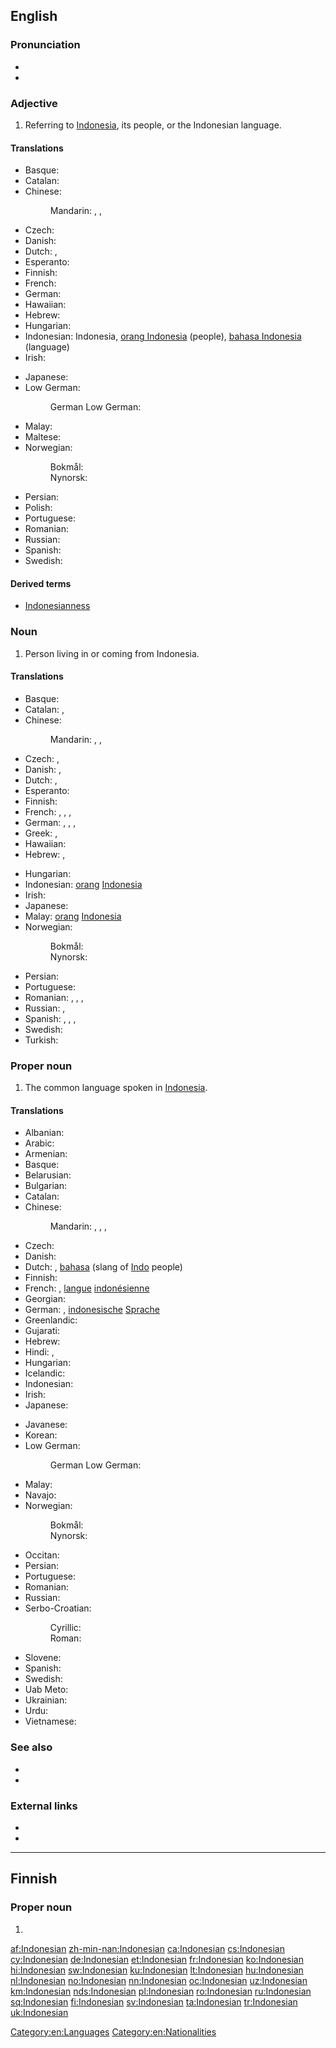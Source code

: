 {{also|indonesian}}
==English==
{{interwiktionary|code=id}}
{{wikipedia|lang=en}}

===Pronunciation===
* {{audio|en-us-Indonesian.ogg|Audio (US)|lang=en}}
* {{rhymes|iːʒən|lang=en}}

===Adjective===
{{en-adj|-}}

# Referring to [[Indonesia]], its people, or the Indonesian language.

====Translations====
{{trans-top|referring to [[Indonesia]]}}
* Basque: {{t|eu|indonesiar}}
* Catalan: {{t+|ca|indonesi}}
* Chinese:
*: Mandarin: {{t|cmn|印度尼西亞|alt=印度尼西的|sc=Hani}}, {{t+|cmn|印度尼西亚|tr=Yìndùníxīyà de|alt=印度尼西亚的|sc=Hani}}, {{t+|cmn|印尼|tr=Yìnní de|alt=印尼的|sc=Hani}}
* Czech: {{t+|cs|indonéský}}
* Danish: {{t|da|indonesisk}}
* Dutch: {{t+|nl|Indonesisch}}, {{t+|nl|Indonesische}}
* Esperanto: {{t|eo|indonezia}}
* Finnish: {{t+|fi|indonesialainen}}
* French: {{t+|fr|indonésien}}
* German: {{t+|de|indonesisch}}
* Hawaiian: {{t|haw|ʻInidonesia}}
* Hebrew: {{t|he|אינדונזי|tr=Indonezi}}
* Hungarian: {{t+|hu|indonéz}}
* Indonesian: Indonesia, [[orang Indonesia]] (people), [[bahasa Indonesia]] (language)
* Irish: {{t|ga|Indinéiseach}}
{{trans-mid}}
* Japanese: {{t|ja|インドネシアの|tr=indoneshia-no}}
* Low German:
*: German Low German: {{t|nds-de|indoneesch}} {{qualifier|Northern Low German}}
* Malay: {{t|ms|Indonesia}}
* Maltese: {{t|mt|Indoneżjan}}
* Norwegian:
*: Bokmål: {{t|nb|indonesisk}}
*: Nynorsk: {{t+|nn|indonesisk}}
* Persian: {{t|fa|اندونزیایی|tr=Andonesiyayi}}
* Polish: {{t+|pl|indonezyjski}}
* Portuguese: {{t+|pt|indonésio}}
* Romanian: {{t+|ro|indonezian}}
* Russian: {{t+|ru|индонезийский|tr=indonɛzíjskij}}
* Spanish: {{t+|es|indonesio}}
* Swedish: {{t+|sv|indonesisk}}
{{trans-bottom}}

====Derived terms====
* [[Indonesianness]]

===Noun===
{{en-noun}}

# Person living in or coming from Indonesia.

====Translations====
{{trans-top|person}}
* Basque: {{t|eu|indonesiar}}
* Catalan: {{t+|ca|indonesi|m}}, {{t+|ca|indonèsia|f}}
* Chinese:
*: Mandarin: {{t|cmn|印度尼西亞人|sc=Hani}}, {{t+|cmn|印度尼西亚人|tr=Yìndùníxīyà rén|sc=Hani}}, {{t|cmn|印尼人|tr=Yìnní rén|sc=Hani}}
* Czech: {{t|cs|Indonésan|m}}, {{t|cs|Indonésanka|f}}
* Danish: {{t|da|Indoneser}}, {{t|da|Indonesere|p}}
* Dutch: {{t+|nl|Indonesiër|m}}, {{t+|nl|Indonesische|f}}
* Esperanto: {{t|eo|indoneziano}}
* Finnish: {{t+|fi|indonesialainen}}
* French: {{t+|fr|Indonésien|m}}, {{t+|fr|Indonésienne|f}}, {{t+|fr|Indonésiens|m-p}}, {{t+|fr|Indonésiennes|f-p}}
* German: {{t+|de|Indonesier|m}}, {{t+|de|Indonesierin|f}}, {{t+|de|Indonesier|m-p}}, {{t+|de|Indonesierinnen|f-p}}
* Greek: {{t+|el|Ινδονήσιος|m}}, {{t|el|Ινδονήσια|f}}
* Hawaiian: {{t|haw|ʻInidonesia}}
* Hebrew: {{t|he|אינדונזי|tr=Indonezi|m}}, {{t|he|אינדונזית|tr=Indonezit|f}}
{{trans-mid}}
* Hungarian: {{t+|hu|indonéz}}
* Indonesian: [[orang]] [[Indonesia]]
* Irish: {{t|ga|Indinéiseach|m}}
* Japanese: {{t|ja|インドネシア人|tr=Indoneshia-jin}}
* Malay: [[orang]] [[Indonesia]]
* Norwegian:
*: Bokmål: {{t|nb|indonesier|m}}
*: Nynorsk: {{t+|nn|indonesiar|m}}
* Persian: {{t|fa|اندونزیایی|tr=Andonesiyayi}}
* Portuguese: {{t+|pt|indonésio|m}}
* Romanian: {{t+|ro|indonezian|m}}, {{t|ro|indoneziancă|f}}, {{t|ro|indonezieni|m-p}}, {{t|ro|indonezience|f-p}}
* Russian: {{t+|ru|индонезиец|m|tr=indonɛzíjec}}, {{t+|ru|индонезийка|f|tr=indonɛzíjka}}
* Spanish: {{t+|es|indonesio|m}}, {{t|es|indonesia|f}}, {{t+|es|indonesios|m-p}}, {{t|es|indonesias|f-p}}
* Swedish: {{t+|sv|indones}}
* Turkish: {{t+|tr|Endonezyalı}}
{{trans-bottom}}

===Proper noun===
{{en-proper noun}}

# The common language spoken in [[Indonesia]].

====Translations====
{{trans-top|language}}
* Albanian: {{t+|sq|gjuha indoneziane}}
* Arabic: {{t|ar|أَنْدُونِيسِيَّة|f|tr=ʾandunisiyya}}
* Armenian: {{t|hy|ինդոնեզերեն}}
* Basque: {{t+|eu|indonesiera}}
* Belarusian: {{t|be|інданезійская|f|tr=indanezíjskaja|sc=Cyrl}}
* Bulgarian: {{t+|bg|индонезийски|m|tr=indonezíjski|sc=Cyrl}}
* Catalan: {{t+|ca|indonesi|m}}
* Chinese:
*: Mandarin: {{t|cmn|印度尼西亞語|sc=Hani}}, {{t+|cmn|印度尼西亚语|tr=Yìndùníxīyà yǔ|sc=Hani}}, {{t|cmn|印尼語|sc=Hani}}, {{t+|cmn|印尼语|tr=Yìnní yǔ|sc=Hani}}
* Czech: {{t+|cs|indonéština|f}}
* Danish: {{t|da|Indonesisk}}
* Dutch: {{t+|nl|Indonesisch|n}}, [[bahasa]] (slang of [[Indo]] people)
* Finnish: {{t+|fi|indonesia}}
* French: {{t+|fr|indonésien|m}}, [[langue]] [[indonésienne]] {{g|f}}
* Georgian: {{t|ka|ინდონეზიური}}
* German: {{t+|de|Indonesisch|n}}, [[indonesische]] [[Sprache]] {{g|f}}
* Greenlandic: {{t|kl|Indonesiamiutut}}
* Gujarati: {{t+|gu|ઇન્ડોનેશિયન|tr=inḍoneśiyan|sc=Gujr}}
* Hebrew: {{t|he|אִינְדּוֹנֶזִית|f|tr=indonezít|sc=Hebr}}
* Hindi: {{t+|hi|इन्डोनेशियन|tr=inḍoneśiyan|sc=Deva}}, {{t|hi|इन्डोनेशियाई|f|tr=inḍoneśiyā'ī|sc=Deva}}
* Hungarian: {{t+|hu|indonéz}}
* Icelandic: {{t+|is|indónesíska}}
* Indonesian: {{t+|id|bahasa Indonesia}}
* Irish: {{t|ga|Indinéisis|f}}
* Japanese: {{t+|ja|インドネシア語|tr=Indoneshia-go|sc=Jpan}}
{{trans-mid}}
* Javanese: {{t|jv|basa Indonesia}}
* Korean: {{t+|ko|인도네시아어|tr=Indonesia-eo|sc=Kore}}
* Low German:
*: German Low German: {{t+|nds-de|Indoneessch|n}} {{qualifier|Northern Low German}}
* Malay: {{t|ms|bahasa Indonesia}}
* Navajo: {{t|nv|Indoníízha bizaad}}
* Norwegian:
*: Bokmål: {{t|nb|indonesisk|m}}
*: Nynorsk: {{t+|nn|indonesisk|m}}
* Occitan: {{t+|oc|indonesian|m}}
* Persian: {{t|fa|اندونزیایی|tr=enduneziyâyi|sc=fa-Arab}}
* Portuguese: {{t+|pt|indonésio|m}}
* Romanian: {{t+|ro|indoneziană|f}}
* Russian: {{t+|ru|индонезийский|m|tr=indonɛzíjskij}}
* Serbo-Croatian:
*: Cyrillic: {{t|sh|индонезијски|m}}
*: Roman: {{t+|sh|indonezijski|m}}
* Slovene: {{t|sl|indonezijščina|f}}
* Spanish: {{t+|es|indonesio|m}}
* Swedish: {{t+|sv|indonesiska|c}}
* Uab Meto: {{t|aoz|uab Indonesia}}
* Ukrainian: {{t+|uk|індонезійська|f|tr=indonezíjs'ka|sc=Cyrl}}
* Urdu: {{t|ur|انڈونیشیائی|f|tr=inḍoneśiyā'ī|sc=ur-Arab}}
* Vietnamese: {{t|vi|tiếng In-đô-nê-xi-a}}
{{trans-bottom}}

===See also===
* {{langcat|id}}
* {{langlist}}

===External links===
* {{ISO 639|link=Ethnologue|1code=id|code=ind}}
* {{websters-online}}

[[Category:en:Languages]]
[[Category:en:Nationalities]]

----

==Finnish==

===Proper noun===
{{head|fi|proper noun form}}

# {{fi-form of|case=genitive|pl=singular|Indonesia}}

[[af:Indonesian]]
[[zh-min-nan:Indonesian]]
[[ca:Indonesian]]
[[cs:Indonesian]]
[[cy:Indonesian]]
[[de:Indonesian]]
[[et:Indonesian]]
[[fr:Indonesian]]
[[ko:Indonesian]]
[[hi:Indonesian]]
[[sw:Indonesian]]
[[ku:Indonesian]]
[[lt:Indonesian]]
[[hu:Indonesian]]
[[nl:Indonesian]]
[[no:Indonesian]]
[[nn:Indonesian]]
[[oc:Indonesian]]
[[uz:Indonesian]]
[[km:Indonesian]]
[[nds:Indonesian]]
[[pl:Indonesian]]
[[ro:Indonesian]]
[[ru:Indonesian]]
[[sq:Indonesian]]
[[fi:Indonesian]]
[[sv:Indonesian]]
[[ta:Indonesian]]
[[tr:Indonesian]]
[[uk:Indonesian]]